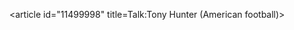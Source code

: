 <article id="11499998" title=Talk:Tony Hunter (American football)>
	<talkpage id="11499998" title="Talk:Tony Hunter (American football)">
{{WikiProjectBannerShell|blp=yes|1=
{{WikiProject Biography|living=yes|class=Stub|listas=Hunter, Tony|sports-work-group=yes}}
{{WikiProject United States|class=stub|importance=low|OH=yes|OH-importance=|Notre-Dame=yes|Notre-Dame-importance=|listas=Hunter, Tony}}
{{WikiProject College football|class=Stub}}
{{WikiProject National Football League|class=stub}}
}}
	</talkpage>
</article>